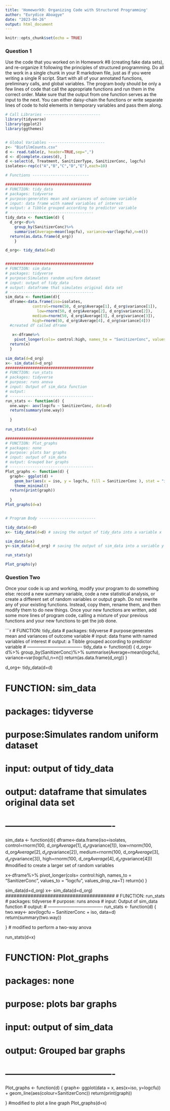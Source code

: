 ```yaml
---
title: 'Homework9: Organizing Code with Structured Programming'
author: "Eurydice Aboagye"
date: "2023-04-26"
output: html_document
---
```


```r
knitr::opts_chunk$set(echo = TRUE)
```

### Question 1  
Use the code that you worked on in Homework #8 (creating fake data sets), and re-organize it following the principles of structured programming. Do all the work in a single chunk in your R markdown file, just as if you were writing a single R script. Start with all of your annotated functions, preliminary calls, and global variables. The program body should be only a few lines of code that call the appropriate functions and run them in the correct order. Make sure that the output from one function serves as the input to the next. You can either daisy-chain the functions or write separate lines of code to hold elements in temporary variables and pass them along.

```r

# Call Libraries -------------------------
library(tidyverse)
library(ggplot2)
library(ggthemes)


# Global Variables -------------------------
z<- "BiofilmCounts.csv"
d <- read.table(z, header=TRUE,sep=",")
d <- d[complete.cases(d), ]
d <-select(d, Treatment, SanitizerType, SanitizerConc, logcfu)
isolates<-rep(c("A","B","C","D","E"),each=10)

# Functions -------------------------

######################################
# FUNCTION: tidy_data
# packages: tidyverse
# purpose:generates mean and variances of outcome variable
# input: data frame with named variables of interest
# output: a Tibble grouped according to predictor variable
# -------------------------------------
tidy_data <- function(d) {
  d_org<-d%>%
    group_by(SanitizerConc)%>%
    summarise(Average=mean(logcfu), variance=var(logcfu),n=n())
  return(as.data.frame(d_org))
    }

d_org<- tidy_data(d=d) 


#######################################
# FUNCTION: sim_data
# packages: tidyverse
# purpose:Simulates random uniform dataset
# input: output of tidy_data
# output: dataframe that simulates original data set
# -------------------------------------
sim_data <- function(d){
  dframe<-data.frame(iso=isolates, 
            control=rnorm(50, d_org$Average[1], d_org$variance[1]),
              low=rnorm(50, d_org$Average[2], d_org$variance[2]),
            medium=rnorm(50, d_org$Average[3], d_org$variance[3]),
            high=rnorm(50, d_org$Average[4], d_org$variance[4]))
  #created df called dframe
  
   x<-dframe%>%
    pivot_longer(cols= control:high, names_to = "SanitizerConc", values_to = "logcfu", values_drop_na=T)
  return(x)
  }
  
sim_data(d=d_org)
x<- sim_data(d=d_org)
#######################################
# FUNCTION: run_stats
# packages: tidyverse
# purpose: runs anova
# input: Output of sim_data function
# output:
# -------------------------------------
run_stats <- function(d) {
  one.way<- aov(logcfu ~ SanitizerConc, data=d)
  return(summary(one.way))
  
  }
 
run_stats(d=x) 

#######################################
# FUNCTION: Plot_graphs
# packages: none
# purpose: plots bar graphs
# input: output of sim_data
# output: Grouped bar graphs
# -------------------------------------
Plot_graphs <- function(d) {
  graph<- ggplot(d) +
    geom_bar(aes(x = iso, y = logcfu, fill = SanitizerConc ), stat = "identity", position = "dodge") +
    theme_minimal() 
  return(print(graph))
  
  }
Plot_graphs(d=x)  


# Program Body -------------------------

tidy_data(d=d)
x<- tidy_data(d=d) # saving the output of tidy_data into a variable x

sim_data(d=x)
y<-sim_data(d=d_org) # saving the output of sim_data into a variable y

run_stats(y)

Plot_graphs(y)

```

### Question Two  
Once your code is up and working, modify your program to do something else: record a new summary variable, code a new statistical analysis, or create a different set of random variables or output graph. Do not rewrite any of your existing functions. Instead, copy them, rename them, and then modify them to do new things. Once your new functions are written, add some more lines of program code, calling a mixture of your previous functions and your new functions to get the job done.

```r

# FUNCTION: tidy_data
# packages: tidyverse
# purpose:generates mean and variances of outcome variable
# input: data frame with named variables of interest
# output: a Tibble grouped according to predictor variable
# -------------------------------------
tidy_data <- function(d) {
  d_org<-d%>%
    group_by(SanitizerConc)%>%
    summarise(Average=mean(logcfu), variance=var(logcfu),n=n())
  return(as.data.frame(d_org))
    }

d_org<- tidy_data(d=d) 


#######################################
# FUNCTION: sim_data
# packages: tidyverse
# purpose:Simulates random uniform dataset
# input: output of tidy_data
# output: dataframe that simulates original data set
# -------------------------------------
sim_data <- function(d){
  dframe<-data.frame(iso=isolates, 
            control=rnorm(100, d_org$Average[1], d_org$variance[1]),
              low=rnorm(100, d_org$Average[2], d_org$variance[2]),
            medium=rnorm(100, d_org$Average[3], d_org$variance[3]),
            high=rnorm(100, d_org$Average[4], d_org$variance[4]))
  #modified to create a larger set of random variables
  
   x<-dframe%>%
    pivot_longer(cols= control:high, names_to = "SanitizerConc", values_to = "logcfu", values_drop_na=T)
  return(x)
  }
  
sim_data(d=d_org)
x<- sim_data(d=d_org)
#######################################
# FUNCTION: run_stats
# packages: tidyverse
# purpose: runs anova
# input: Output of sim_data function
# output:
# -------------------------------------
run_stats <- function(d) {
  two.way<- aov(logcfu ~ SanitizerConc + iso, data=d)
  return(summary(two.way))
  
  } # modified to perform a two-way anova
 
run_stats(d=x) 

#######################################
# FUNCTION: Plot_graphs
# packages: none
# purpose: plots bar graphs
# input: output of sim_data
# output: Grouped bar graphs
# -------------------------------------
Plot_graphs <- function(d) {
  graph<- ggplot(data = x, aes(x=iso, y=logcfu)) + geom_line(aes(colour=SanitizerConc)) 
  return(print(graph))
  
  } #modified to plot a line graph
Plot_graphs(d=x)
